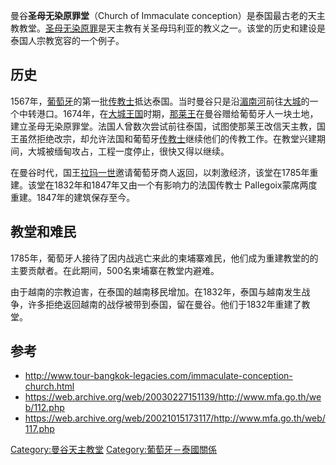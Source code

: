 曼谷'''圣母无染原罪堂'''（Church of Immaculate conception）是泰国最古老的天主教教堂。[[圣母无染原罪|圣母无染原罪]]是天主教有关圣母玛利亚的教义之一。该堂的历史和建设是泰国人宗教宽容的一个例子。

==历史==
1567年，[[葡萄牙|葡萄牙]]的第一批[[传教士|传教士]]抵达泰国。当时曼谷只是沿[[湄南河|湄南河]]前往[[大城_(泰國)|大城]]的一个中转港口。1674年，在[[大城王国|大城王国]]时期，[[那莱王|那莱王]]在曼谷赠给葡萄牙人一块土地，建立圣母无染原罪堂。法国人曾数次尝试前往泰国，试图使那莱王改信天主教，国王虽然拒绝改宗，却允许法国和葡萄牙[[传教士|传教士]]继续他们的传教工作。在教堂兴建期间，大城被缅甸攻占，工程一度停止，很快又得以继续。

在曼谷时代，国王[[拉玛一世|拉玛一世]]邀请葡萄牙商人返回，以刺激经济，该堂在1785年重建。该堂在1832年和1847年又由一个有影响力的法国传教士 Pallegoix蒙席两度重建。1847年的建筑保存至今。

==教堂和难民==
1785年，葡萄牙人接待了因内战逃亡来此的柬埔寨难民，他们成为重建教堂的的主要贡献者。在此期间，500名柬埔寨在教堂内避难。

由于越南的宗教迫害，在泰国的越南移民增加。在1832年，泰国与越南发生战争，许多拒绝返回越南的战俘被带到泰国，留在曼谷。他们于1832年重建了教堂。

== 参考 ==
*http://www.tour-bangkok-legacies.com/immaculate-conception-church.html {{Wayback|url=http://www.tour-bangkok-legacies.com/immaculate-conception-church.html |date=20201126131131 }}
*https://web.archive.org/web/20030227151139/http://www.mfa.go.th/web/112.php
*https://web.archive.org/web/20021015173117/http://www.mfa.go.th/web/117.php
[[Category:曼谷天主教堂|Category:曼谷天主教堂]]
[[Category:葡萄牙－泰國關係|Category:葡萄牙－泰國關係]]